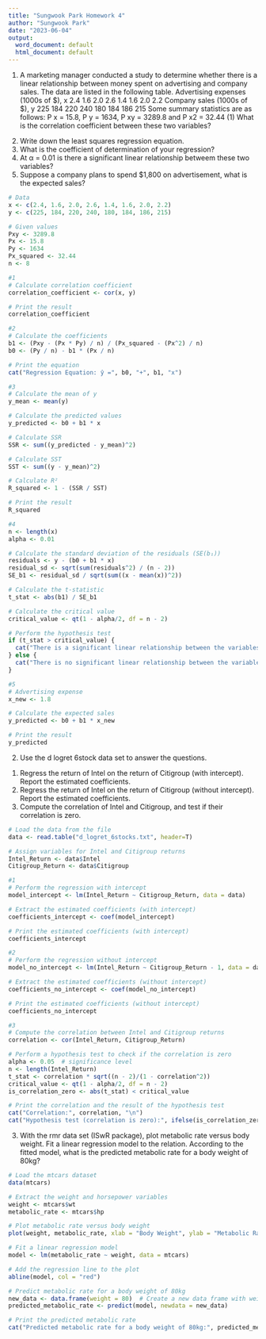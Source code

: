```yaml
---
title: "Sungwook Park Homework 4"
author: "Sungwook Park"
date: "2023-06-04"
output:
  word_document: default
  html_document: default
---
```


1. A marketing manager conducted a study to determine whether there is a linear relationship between money spent on advertising and company sales. The data are listed in the following table.
Advertising expenses (1000s of $), x 2.4 1.6 2.0 2.6 1.4 1.6 2.0 2.2 Company sales (1000s of $), y 225 184 220 240 180 184 186 215
Some summary statistics are as follows: P x = 15.8, P y = 1634, P xy = 3289.8 and P x2 = 32.44 (1) What is the correlation coefficient between these two variables?
(2) Write down the least squares regression equation.
(3) What is the coefficient of determination of your regression?
(4) At α = 0.01 is there a significant linear relationship betweem these two variables?
(5) Suppose a company plans to spend $1,800 on advertisement, what is the expected sales?
```r
# Data
x <- c(2.4, 1.6, 2.0, 2.6, 1.4, 1.6, 2.0, 2.2)
y <- c(225, 184, 220, 240, 180, 184, 186, 215)

# Given values
Pxy <- 3289.8
Px <- 15.8
Py <- 1634
Px_squared <- 32.44
n <- 8

#1
# Calculate correlation coefficient
correlation_coefficient <- cor(x, y)

# Print the result
correlation_coefficient

#2
# Calculate the coefficients
b1 <- (Pxy - (Px * Py) / n) / (Px_squared - (Px^2) / n)
b0 <- (Py / n) - b1 * (Px / n)

# Print the equation
cat("Regression Equation: ŷ =", b0, "+", b1, "x")

#3
# Calculate the mean of y
y_mean <- mean(y)

# Calculate the predicted values
y_predicted <- b0 + b1 * x

# Calculate SSR
SSR <- sum((y_predicted - y_mean)^2)

# Calculate SST
SST <- sum((y - y_mean)^2)

# Calculate R²
R_squared <- 1 - (SSR / SST)

# Print the result
R_squared

#4
n <- length(x)
alpha <- 0.01

# Calculate the standard deviation of the residuals (SE(b₁))
residuals <- y - (b0 + b1 * x)
residual_sd <- sqrt(sum(residuals^2) / (n - 2))
SE_b1 <- residual_sd / sqrt(sum((x - mean(x))^2))

# Calculate the t-statistic
t_stat <- abs(b1) / SE_b1

# Calculate the critical value
critical_value <- qt(1 - alpha/2, df = n - 2)

# Perform the hypothesis test
if (t_stat > critical_value) {
  cat("There is a significant linear relationship between the variables.")
} else {
  cat("There is no significant linear relationship between the variables.")
}

#5
# Advertising expense
x_new <- 1.8

# Calculate the expected sales
y_predicted <- b0 + b1 * x_new

# Print the result
y_predicted

```


2. Use the d logret 6stock data set to answer the questions.
(1) Regress the return of Intel on the return of Citigroup (with intercept). Report the estimated coefficients.
(2) Regress the return of Intel on the return of Citigroup (without intercept). Report the estimated coefficients.
(3) Compute the correlation of Intel and Citigroup, and test if their correlation is zero.
```r
# Load the data from the file
data <- read.table("d_logret_6stocks.txt", header=T)

# Assign variables for Intel and Citigroup returns
Intel_Return <- data$Intel
Citigroup_Return <- data$Citigroup

#1
# Perform the regression with intercept
model_intercept <- lm(Intel_Return ~ Citigroup_Return, data = data)

# Extract the estimated coefficients (with intercept)
coefficients_intercept <- coef(model_intercept)

# Print the estimated coefficients (with intercept)
coefficients_intercept

#2
# Perform the regression without intercept
model_no_intercept <- lm(Intel_Return ~ Citigroup_Return - 1, data = data)

# Extract the estimated coefficients (without intercept)
coefficients_no_intercept <- coef(model_no_intercept)

# Print the estimated coefficients (without intercept)
coefficients_no_intercept

#3
# Compute the correlation between Intel and Citigroup returns
correlation <- cor(Intel_Return, Citigroup_Return)

# Perform a hypothesis test to check if the correlation is zero
alpha <- 0.05  # significance level
n <- length(Intel_Return)
t_stat <- correlation * sqrt((n - 2)/(1 - correlation^2))
critical_value <- qt(1 - alpha/2, df = n - 2)
is_correlation_zero <- abs(t_stat) < critical_value

# Print the correlation and the result of the hypothesis test
cat("Correlation:", correlation, "\n")
cat("Hypothesis test (correlation is zero):", ifelse(is_correlation_zero, "Correlation is zero.", "Correlation is not zero."), "\n")

```


3. With the rmr data set (ISwR package), plot metabolic rate versus body weight. Fit a linear regression model to the relation. According to the fitted model, what is the predicted metabolic rate for a body weight of 80kg?
```r
# Load the mtcars dataset
data(mtcars)

# Extract the weight and horsepower variables
weight <- mtcars$wt
metabolic_rate <- mtcars$hp

# Plot metabolic rate versus body weight
plot(weight, metabolic_rate, xlab = "Body Weight", ylab = "Metabolic Rate", main = "Metabolic Rate vs. Body Weight")

# Fit a linear regression model
model <- lm(metabolic_rate ~ weight, data = mtcars)

# Add the regression line to the plot
abline(model, col = "red")

# Predict metabolic rate for a body weight of 80kg
new_data <- data.frame(weight = 80)  # Create a new data frame with weight 80kg
predicted_metabolic_rate <- predict(model, newdata = new_data)

# Print the predicted metabolic rate
cat("Predicted metabolic rate for a body weight of 80kg:", predicted_metabolic_rate)
```

